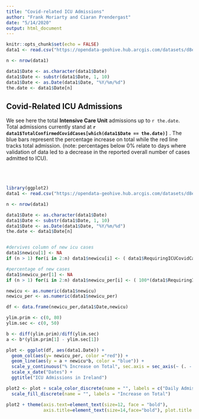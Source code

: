 ```yaml
---
title: "Covid-related ICU Admissions"
author: "Frank Moriarty and Ciaran Prendergast"
date: "5/14/2020"
output: html_document
---
```


```r

knitr::opts_chunk$set(echo = FALSE)
data1 <- read.csv("https://opendata-geohive.hub.arcgis.com/datasets/d8eb52d56273413b84b0187a4e9117be_0.csv?outSR=%7B%22latestWkid%22%3A3857%2C%22wkid%22%3A102100%7D")

n <- nrow(data1)

data1$Date <- as.character(data1$Date)
data1$Date <- substr(data1$Date, 1, 10)
data1$Date <- as.Date(data1$Date, "%Y/%m/%d")
the.date <- data1$Date[n]
```

## Covid-Related ICU Admissions##

We see here the total **Intensive Care Unit** admissions up to `r the.date`.  Total admissions currently stand at **`r data1$TotalConfirmedCovidCases[which(data1$Date == the.date)]`** . The blue bars represent the percentage increase on total while the red line tracks total admission. (note: percentages below 0% relate to days where validation of data led to a decrease in the reported overall number of cases admitted to ICU).
<br><br><br><br>
```r
library(ggplot2)
data1 <- read.csv("https://opendata-geohive.hub.arcgis.com/datasets/d8eb52d56273413b84b0187a4e9117be_0.csv?outSR=%7B%22latestWkid%22%3A3857%2C%22wkid%22%3A102100%7D")

n <- nrow(data1)

data1$Date <- as.character(data1$Date)
data1$Date <- substr(data1$Date, 1, 10)
data1$Date <- as.Date(data1$Date, "%Y/%m/%d")
the.date <- data1$Date[n]


#dervives column of new icu cases
data1$newicu[1] <- NA
if (n > 1) for(i in 2:n) data1$newicu[i] <- ( data1$RequiringICUCovidCases[i] - data1$RequiringICUCovidCases[i-1] )

#percentage of new cases
data1$newicu_per[1] <- NA
if (n > 1) for(i in 2:n) data1$newicu_per[i] <- ( 100*(data1$RequiringICUCovidCases[i] - data1$RequiringICUCovidCases[i-1])/data1$RequiringICUCovidCases[i-1] )

newicu <- as.numeric(data1$newicu)
newicu_per <- as.numeric(data1$newicu_per)

df <- data.frame(newicu_per,data1$Date,newicu)

ylim.prim <- c(0, 80)   
ylim.sec <- c(0, 50)

b <- diff(ylim.prim)/diff(ylim.sec)
a <- b*(ylim.prim[1] - ylim.sec[1])

plot <- ggplot(df, aes(data1.Date)) +
  geom_col(aes(y= newicu_per, color ="red")) +
  geom_line(aes(y = a + newicu*b, color = "blue")) +
  scale_y_continuous("% Increase on Total", sec.axis = sec_axis(~ (. - a)/b, name = "Daily Admissions")) +
  scale_x_date("Dates") +
  ggtitle("ICU Admissions in Ireland")

plot2 <- plot + scale_color_discrete(name = "", labels = c("Daily Admissions", "% Increase on Total")) +
  scale_fill_discrete(name = "", labels = "Increase on Total")

plot2 + theme(axis.text=element_text(size=12, face = "bold"),
              axis.title=element_text(size=14,face="bold"), plot.title = element_text(size=16, face = "bold"))

```
